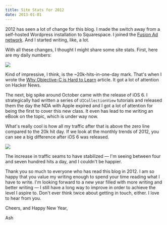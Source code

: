 ```yaml
---
title: Site Stats for 2012
date: 2013-01-01
---
```



2012 has seen a lot of change for this blog. I made the switch away from a self-hosted Wordpress installation to Squarespace. I joined the [Fusion Ad network](http://fusionads.net). And I started writing, like, a lot.

With all these changes, I thought I might share some site stats. First, here are my daily numbers:

 ![](./8A6D81F4CF80438BAE9D136A63659A3A.png)

Kind of impressive, I think, is the ~20k-hits-in-one-day mark. That's when I wrote the [Why Objective-C is Hard to Learn](/blog/why-objective-c-is-hard-to-learn) article. It got a lot of attention on Hacker News.

The next, big spike around October came with the release of iOS 6. I strategically had written a series of `UICollectionView` tutorials and released them the day the NDA with Apple expired and I got a lot of attention for being the first to cover this new class. It even has lead to me writing an eBook on the topic, which is under way now.

What's really cool is how all my traffic after that is above the zero line compared to the 20k hit day. If we look at the monthly trends of 2012, you can see a big difference after iOS 6 was released.

 ![](./B6B281E82FB94CAFA6B51A90788352A5.png)

The increase in traffic seams to have stabilized — I'm seeing between four and seven hundred hits a day, and I couldn't be happier.

Thank you so much to everyone who has read this blog in 2012. I am so happy that you value my writing enough to spend your time reading what I have to write. I'm looking forward to a new year filled with more writing and better writing — I still have a long way to improve in order to achieve the level I aspire to. Don't ever think twice about getting in touch, either. I love to hear from you.

Cheers, and Happy New Year,

Ash


  